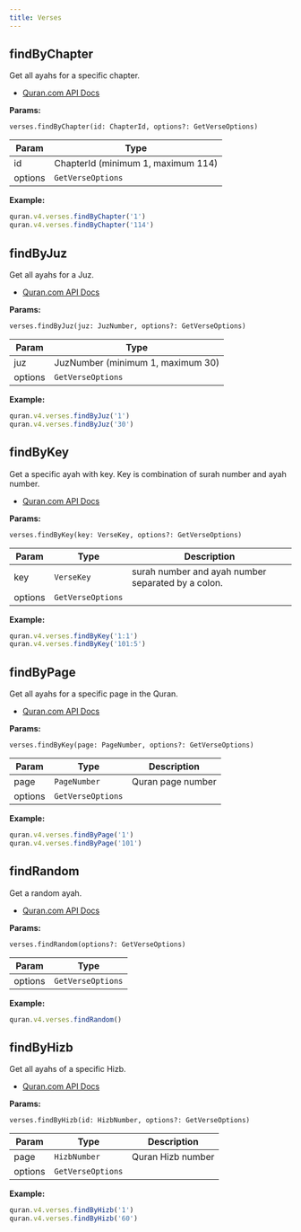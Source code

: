 ```yaml
---
title: Verses
---
```


## findByChapter

Get all ayahs for a specific chapter.

- [Quran.com API Docs](https://quran.api-docs.io/v4/verses/by_chapter)

**Params:**

`verses.findByChapter(id: ChapterId, options?: GetVerseOptions)`

| Param   | Type                               |
| ------- | ---------------------------------- |
| id      | ChapterId (minimum 1, maximum 114) |
| options | `GetVerseOptions`                  |

**Example:**

```js
quran.v4.verses.findByChapter('1')
quran.v4.verses.findByChapter('114')
```

## findByJuz

Get all ayahs for a Juz.

- [Quran.com API Docs](https://quran.api-docs.io/v4/verses/by-juz)

**Params:**

`verses.findByJuz(juz: JuzNumber, options?: GetVerseOptions)`

| Param   | Type                              |
| ------- | --------------------------------- |
| juz     | JuzNumber (minimum 1, maximum 30) |
| options | `GetVerseOptions`                 |

**Example:**

```js
quran.v4.verses.findByJuz('1')
quran.v4.verses.findByJuz('30')
```

## findByKey

Get a specific ayah with key. Key is combination of surah number and ayah number.

- [Quran.com API Docs](https://quran.api-docs.io/v4/verses/by-specific-verse-by-key)

**Params:**

`verses.findByKey(key: VerseKey, options?: GetVerseOptions)`

| Param   | Type              | Description                                        |
| ------- | ----------------- | -------------------------------------------------- |
| key     | `VerseKey`        | surah number and ayah number separated by a colon. |
| options | `GetVerseOptions` |                                                    |

**Example:**

```js
quran.v4.verses.findByKey('1:1')
quran.v4.verses.findByKey('101:5')
```

## findByPage

Get all ayahs for a specific page in the Quran.

- [Quran.com API Docs](https://quran.api-docs.io/v4/verses/by-page)

**Params:**

`verses.findByKey(page: PageNumber, options?: GetVerseOptions)`

| Param   | Type                         | Description       |
| ------- | ---------------------------- | ----------------- |
| page    | <code>PageNumber</code>      | Quran page number |
| options | <code>GetVerseOptions</code> |                   |

**Example:**

```js
quran.v4.verses.findByPage('1')
quran.v4.verses.findByPage('101')
```

## findRandom

Get a random ayah.

- [Quran.com API Docs](https://quran.api-docs.io/v4/verses/random)

**Params:**

`verses.findRandom(options?: GetVerseOptions)`

| Param   | Type              |
| ------- | ----------------- |
| options | `GetVerseOptions` |

**Example:**

```js
quran.v4.verses.findRandom()
```

## findByHizb

Get all ayahs of a specific Hizb.

- [Quran.com API Docs](https://quran.api-docs.io/v4/verses/by-hizb-number)

**Params:**

`verses.findByHizb(id: HizbNumber, options?: GetVerseOptions)`

| Param   | Type                         | Description       |
| ------- | ---------------------------- | ----------------- |
| page    | <code>HizbNumber</code>      | Quran Hizb number |
| options | <code>GetVerseOptions</code> |                   |

**Example:**

```js
quran.v4.verses.findByHizb('1')
quran.v4.verses.findByHizb('60')
```